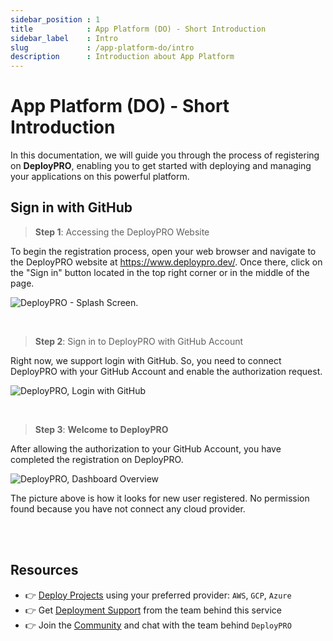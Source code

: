 ```yaml
---
sidebar_position : 1
title            : App Platform (DO) - Short Introduction 
sidebar_label    : Intro
slug             : /app-platform-do/intro
description      : Introduction about App Platform
---
```


# App Platform (DO) - Short Introduction

In this documentation, we will guide you through the process of registering on **DeployPRO**, enabling you to get started with deploying and managing your applications on this powerful platform.

## Sign in with GitHub

> **Step 1**: Accessing the DeployPRO Website

To begin the registration process, open your web browser and navigate to the DeployPRO website at https://www.deploypro.dev/. Once there, click on the "Sign in" button located in the top right corner or in the middle of the page.

![DeployPRO - Splash Screen.](https://github.com/app-generator/dummy/assets/51070104/3e44bb40-c425-4548-b580-ac87c027e185)

<br />

> **Step 2**: Sign in to DeployPRO with GitHub Account

Right now, we support login with GitHub. So, you need to connect DeployPRO with your GitHub Account and enable the authorization request.

![DeployPRO, Login with GitHub](https://github.com/app-generator/dummy/assets/51070104/d331f32e-cfb3-4421-b81b-0dab7405ef55)

<br />

> **Step 3**: **Welcome to DeployPRO**

After allowing the authorization to your GitHub Account, you have completed the registration on DeployPRO.

![DeployPRO, Dashboard Overview](https://github.com/app-generator/dummy/assets/51070104/3f4bebfb-ca92-49a5-987b-d0692067b6e2)

The picture above is how it looks for new user registered. No permission found because you have not connect any cloud provider. 

<br />

<br />

## Resources

- 👉 [Deploy Projects](https://deploypro.dev/) using your preferred provider: `AWS`, `GCP`, `Azure`
- 👉 Get [Deployment Support](https://deploypro.dev/support/) from the team behind this service
- 👉 Join the [Community](https://discord.gg/qQhjQZhnur) and chat with the team behind `DeployPRO`
